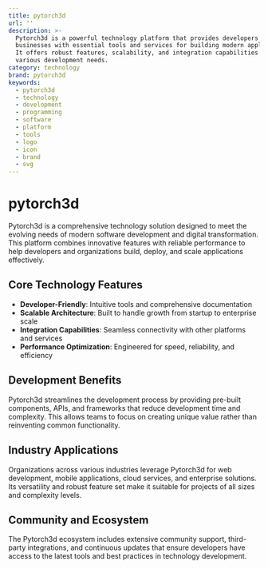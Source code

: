 ```yaml
---
title: pytorch3d
url: ''
description: >-
  Pytorch3d is a powerful technology platform that provides developers and
  businesses with essential tools and services for building modern applications.
  It offers robust features, scalability, and integration capabilities for
  various development needs.
category: technology
brand: pytorch3d
keywords:
  - pytorch3d
  - technology
  - development
  - programming
  - software
  - platform
  - tools
  - logo
  - icon
  - brand
  - svg
---
```


# pytorch3d

Pytorch3d is a comprehensive technology solution designed to meet the evolving needs of modern software development and digital transformation. This platform combines innovative features with reliable performance to help developers and organizations build, deploy, and scale applications effectively.

## Core Technology Features

- **Developer-Friendly**: Intuitive tools and comprehensive documentation
- **Scalable Architecture**: Built to handle growth from startup to enterprise scale
- **Integration Capabilities**: Seamless connectivity with other platforms and services
- **Performance Optimization**: Engineered for speed, reliability, and efficiency

## Development Benefits

Pytorch3d streamlines the development process by providing pre-built components, APIs, and frameworks that reduce development time and complexity. This allows teams to focus on creating unique value rather than reinventing common functionality.

## Industry Applications

Organizations across various industries leverage Pytorch3d for web development, mobile applications, cloud services, and enterprise solutions. Its versatility and robust feature set make it suitable for projects of all sizes and complexity levels.

## Community and Ecosystem

The Pytorch3d ecosystem includes extensive community support, third-party integrations, and continuous updates that ensure developers have access to the latest tools and best practices in technology development.
